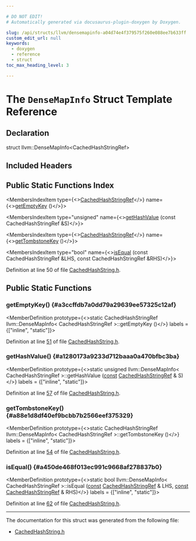 ```yaml
---

# DO NOT EDIT!
# Automatically generated via docusaurus-plugin-doxygen by Doxygen.

slug: /api/structs/llvm/densemapinfo-a04d74e4f379575f260e088ee7b633ff
custom_edit_url: null
keywords:
  - doxygen
  - reference
  - struct
toc_max_heading_level: 3

---
```





# The `DenseMapInfo` Struct Template Reference

<DoxygenPage pluginConfig={pluginConfig}>



## Declaration

<CodeBlock>struct llvm::DenseMapInfo&lt;CachedHashStringRef&gt;</CodeBlock>

## Included Headers

<IncludesList>
<IncludesListItem
  filePath="llvm/ADT/CachedHashString.h"
  permalink="/docs/api/files/include/include/llvm/include/llvm/adt/cachedhashstring-h"
  isLocal="true" />
</IncludesList>

## Public Static Functions Index

<MembersIndex>

<MembersIndexItem
  type={<><a href="/docs/api/classes/llvm/cachedhashstringref">CachedHashStringRef</a></>}
  name={<><a href="#a3ccffdb7a0dd79a29639ee57325c12af">getEmptyKey</a> ()</>}>
</MembersIndexItem>

<MembersIndexItem
  type="unsigned"
  name={<><a href="#a1280173a9233d712baaa0a470bfbc3ba">getHashValue</a> (const CachedHashStringRef &amp;S)</>}>
</MembersIndexItem>

<MembersIndexItem
  type={<><a href="/docs/api/classes/llvm/cachedhashstringref">CachedHashStringRef</a></>}
  name={<><a href="#a88e1d8df40ef9bcbb7b2566eef375329">getTombstoneKey</a> ()</>}>
</MembersIndexItem>

<MembersIndexItem
  type="bool"
  name={<><a href="#a450de468f013ec991c9668af278837b0">isEqual</a> (const CachedHashStringRef &amp;LHS, const CachedHashStringRef &amp;RHS)</>}>
</MembersIndexItem>

</MembersIndex>


Definition at line 50 of file <a href="/docs/api/files/include/include/llvm/include/llvm/adt/cachedhashstring-h">CachedHashString.h</a>.

<SectionDefinition>

## Public Static Functions

### getEmptyKey() {#a3ccffdb7a0dd79a29639ee57325c12af}

<MemberDefinition
  prototype={<>static CachedHashStringRef llvm::DenseMapInfo&lt; CachedHashStringRef &gt;::getEmptyKey ()</>}
  labels = {["inline", "static"]}>

Definition at line <a href="/docs/api/files/include/include/llvm/include/llvm/adt/cachedhashstring-h/#l00051">51</a> of file <a href="/docs/api/files/include/include/llvm/include/llvm/adt/cachedhashstring-h">CachedHashString.h</a>.
</MemberDefinition>

### getHashValue() {#a1280173a9233d712baaa0a470bfbc3ba}

<MemberDefinition
  prototype={<>static unsigned llvm::DenseMapInfo&lt; CachedHashStringRef &gt;::getHashValue (<a href="/docs/api/files/lib/lib/target/lib/target/aarch64/aarch64promoteconstant-cpp/#a90f8350fecae261c25be85d38b451bff">const</a> <a href="/docs/api/classes/llvm/cachedhashstringref">CachedHashStringRef</a> &amp; S)</>}
  labels = {["inline", "static"]}>

Definition at line <a href="/docs/api/files/include/include/llvm/include/llvm/adt/cachedhashstring-h/#l00057">57</a> of file <a href="/docs/api/files/include/include/llvm/include/llvm/adt/cachedhashstring-h">CachedHashString.h</a>.
</MemberDefinition>

### getTombstoneKey() {#a88e1d8df40ef9bcbb7b2566eef375329}

<MemberDefinition
  prototype={<>static CachedHashStringRef llvm::DenseMapInfo&lt; CachedHashStringRef &gt;::getTombstoneKey ()</>}
  labels = {["inline", "static"]}>

Definition at line <a href="/docs/api/files/include/include/llvm/include/llvm/adt/cachedhashstring-h/#l00054">54</a> of file <a href="/docs/api/files/include/include/llvm/include/llvm/adt/cachedhashstring-h">CachedHashString.h</a>.
</MemberDefinition>

### isEqual() {#a450de468f013ec991c9668af278837b0}

<MemberDefinition
  prototype={<>static bool llvm::DenseMapInfo&lt; CachedHashStringRef &gt;::isEqual (<a href="/docs/api/files/lib/lib/target/lib/target/aarch64/aarch64promoteconstant-cpp/#a90f8350fecae261c25be85d38b451bff">const</a> <a href="/docs/api/classes/llvm/cachedhashstringref">CachedHashStringRef</a> &amp; LHS, <a href="/docs/api/files/lib/lib/target/lib/target/aarch64/aarch64promoteconstant-cpp/#a90f8350fecae261c25be85d38b451bff">const</a> <a href="/docs/api/classes/llvm/cachedhashstringref">CachedHashStringRef</a> &amp; RHS)</>}
  labels = {["inline", "static"]}>

Definition at line <a href="/docs/api/files/include/include/llvm/include/llvm/adt/cachedhashstring-h/#l00062">62</a> of file <a href="/docs/api/files/include/include/llvm/include/llvm/adt/cachedhashstring-h">CachedHashString.h</a>.
</MemberDefinition>

</SectionDefinition>

<hr/>

The documentation for this struct was generated from the following file:

<ul>
<li><a href="/docs/api/files/include/include/llvm/include/llvm/adt/cachedhashstring-h">CachedHashString.h</a></li>
</ul>

</DoxygenPage>
